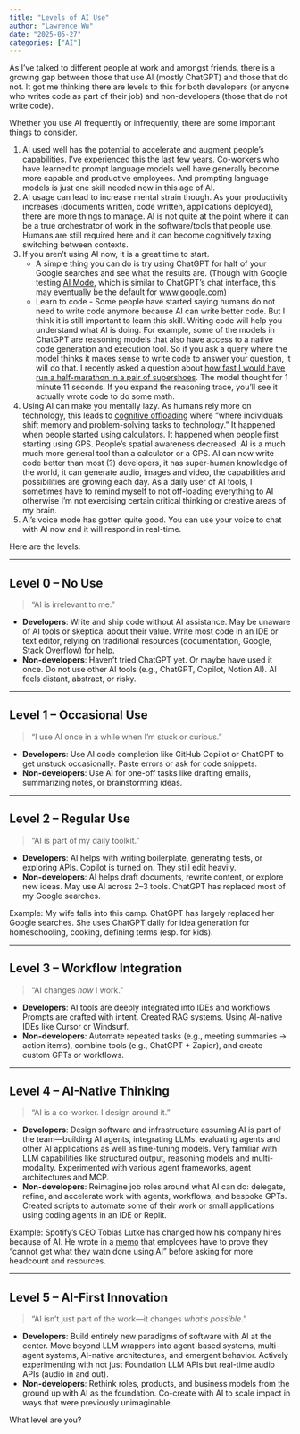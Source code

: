 ```yaml
---
title: "Levels of AI Use"
author: "Lawrence Wu"    
date: "2025-05-27"
categories: ["AI"]
---
```


As I've talked to different people at work and amongst friends, there is a growing gap between those that use AI (mostly ChatGPT) and those that do not. It got me thinking there are levels to this for both developers (or anyone who writes code as part of their job) and non-developers (those that do not write code). 

Whether you use AI frequently or infrequently, there are some important things to consider. 

1. AI used well has the potential to accelerate and augment people's capabilities. I've experienced this the last few years. Co-workers who have learned to prompt language models well have generally become more capable and productive employees. And prompting language models is just one skill needed now in this age of AI.
2. AI usage can lead to increase mental strain though. As your productivity increases (documents written, code written, applications deployed), there are more things to manage. AI is not quite at the point where it can be a true orchestrator of work in the software/tools that people use. Humans are still required here and it can become cognitively taxing switching between contexts.
3. If you aren't using AI now, it is a great time to start. 
    - A simple thing you can do is try using ChatGPT for half of your Google searches and see what the results are. (Though with Google testing [AI Mode](https://blog.google/products/search/ai-mode-search/), which is similar to ChatGPT's chat interface, this may eventually be the default for [www.google.com](https://www.google.com/))
    - Learn to code - Some people have started saying humans do not need to write code anymore because AI can write better code. But I think it is still important to learn this skill. Writing code will help you understand what AI is doing. For example, some of the models in ChatGPT are reasoning models that also have access to a native code generation and execution tool. So if you ask a query where the model thinks it makes sense to write code to answer your question, it will do that. I recently asked a question about [how fast I would have run a half-marathon in a pair of supershoes](https://chatgpt.com/share/683697b2-5da4-8011-8d43-445172d7876e). The model thought for 1 minute 11 seconds. If you expand the reasoning trace, you'll see it actually wrote code to do some math.
4. Using AI can make you mentally lazy. As humans rely more on technology, this leads to [cognitive offloading](https://www.ie.edu/center-for-health-and-well-being/blog/ais-cognitive-implications-the-decline-of-our-thinking-skills/) where "where individuals shift memory and problem-solving tasks to technology." It happened when people started using calculators. It happened when people first starting using GPS. People's spatial awareness decreased. AI is a much much more general tool than a calculator or a GPS. AI can now write code better than most (?) developers, it has super-human knowledge of the world, it can generate audio, images and video, the capabilities and possibilities are growing each day. As a daily user of AI tools, I sometimes have to remind myself to not off-loading everything to AI otherwise I'm not exercising certain critical thinking or creative areas of my brain. 
5. AI's voice mode has gotten quite good. You can use your voice to chat with AI now and it will respond in real-time. 

Here are the levels:

---

## **Level 0 – No Use**
> "AI is irrelevant to me."

- **Developers**: Write and ship code without AI assistance. May be unaware of AI tools or skeptical about their value. Write most code in an IDE or text editor, relying on traditional resources (documentation, Google, Stack Overflow) for help.
- **Non-developers**: Haven't tried ChatGPT yet. Or maybe have used it once. Do not use other AI tools (e.g., ChatGPT, Copilot, Notion AI). AI feels distant, abstract, or risky.

---

## **Level 1 – Occasional Use**
> "I use AI once in a while when I’m stuck or curious."

- **Developers**: Use AI code completion like GitHub Copilot or ChatGPT to get unstuck occasionally. Paste errors or ask for code snippets.
- **Non-developers**: Use AI for one-off tasks like drafting emails, summarizing notes, or brainstorming ideas.

---

## **Level 2 – Regular Use**
> "AI is part of my daily toolkit."

- **Developers**: AI helps with writing boilerplate, generating tests, or exploring APIs. Copilot is turned on. They still edit heavily.
- **Non-developers**: AI helps draft documents, rewrite content, or explore new ideas. May use AI across 2–3 tools. ChatGPT has replaced most of my Google searches.

Example: My wife falls into this camp. ChatGPT has largely replaced her Google searches. She uses ChatGPT daily for idea generation for homeschooling, cooking, defining terms (esp. for kids).

---

## **Level 3 – Workflow Integration**
> "AI changes *how* I work."

- **Developers**: AI tools are deeply integrated into IDEs and workflows. Prompts are crafted with intent. Created RAG systems. Using AI-native IDEs like Cursor or Windsurf.
- **Non-developers**: Automate repeated tasks (e.g., meeting summaries → action items), combine tools (e.g., ChatGPT + Zapier), and create custom GPTs or workflows.

---

## **Level 4 – AI-Native Thinking**
> "AI is a co-worker. I design around it."

- **Developers**: Design software and infrastructure assuming AI is part of the team—building AI agents, integrating LLMs, evaluating agents and other AI applications as well as fine-tuning models. Very familiar with LLM capabilities like structured output, reasoning models and multi-modality. Experimented with various agent frameworks, agent architectures and MCP.
- **Non-developers**: Reimagine job roles around what AI can do: delegate, refine, and accelerate work with agents, workflows, and bespoke GPTs. Created scripts to automate some of their work or small applications using coding agents in an IDE or Replit.

Example: Spotify's CEO Tobias Lutke has changed how his company hires because of AI. He wrote in a [memo](https://x.com/tobi/status/1909231499448401946) that employees have to prove they "cannot get what they watn done using AI" before asking for more headcount and resources.

---

## **Level 5 – AI-First Innovation**
> "AI isn’t just part of the work—it changes *what’s possible*."

- **Developers**: Build entirely new paradigms of software with AI at the center. Move beyond LLM wrappers into agent-based systems, multi-agent systems, AI-native architectures, and emergent behavior. Actively experimenting with not just Foundation LLM APIs but real-time audio APIs (audio in and out).
- **Non-developers**: Rethink roles, products, and business models from the ground up with AI as the foundation. Co-create with AI to scale impact in ways that were previously unimaginable.

What level are you?
